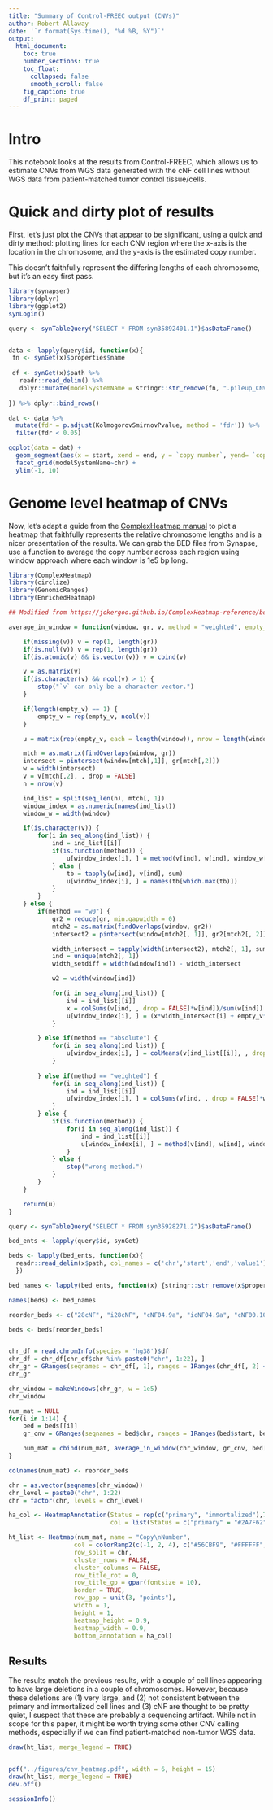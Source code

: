 ```yaml
---
title: "Summary of Control-FREEC output (CNVs)"
author: Robert Allaway
date: '`r format(Sys.time(), "%d %B, %Y")`'
output: 
  html_document:
    toc: true
    number_sections: true
    toc_float:
      collapsed: false
      smooth_scroll: false
    fig_caption: true
    df_print: paged 
---
```


# Intro 

This notebook looks at the results from Control-FREEC, which allows us to estimate CNVs from WGS data generated with the cNF cell lines without WGS data from patient-matched tumor control tissue/cells.

# Quick and dirty plot of results 

First, let's just plot the CNVs that appear to be significant, using a quick and dirty method: plotting lines for each CNV region where the x-axis is the location in the chromosome, and the y-axis is the estimated copy number. 

This doesn't faithfully represent the differing lengths of each chromosome, but it's an easy first pass. 

```r
library(synapser)
library(dplyr)
library(ggplot2)
synLogin()

query <- synTableQuery("SELECT * FROM syn35892401.1")$asDataFrame()


data <- lapply(query$id, function(x){
 fn <- synGet(x)$properties$name
  
 df <- synGet(x)$path %>% 
   readr::read_delim() %>% 
   dplyr::mutate(modelSystemName = stringr::str_remove(fn, ".pileup_CNVs.p.value.txt")) 
        
}) %>% dplyr::bind_rows()

dat <- data %>% 
  mutate(fdr = p.adjust(KolmogorovSmirnovPvalue, method = 'fdr')) %>% 
  filter(fdr < 0.05)

ggplot(data = dat) + 
  geom_segment(aes(x = start, xend = end, y = `copy number`, yend= `copy number`)) +
  facet_grid(modelSystemName~chr) +
  ylim(-1, 10)

```

# Genome level heatmap of CNVs

Now, let's adapt a guide from the [ComplexHeatmap manual](https://jokergoo.github.io/ComplexHeatmap-reference/book/genome-level-heatmap.html) to plot a heatmap that faithfully represents the relative chromosome lengths and is a nicer presentation of the results. We can grab the BED files from Synapse, use a function to average the copy number across each region using window approach where each window is 1e5 bp long.  

```r
library(ComplexHeatmap)
library(circlize)
library(GenomicRanges)
library(EnrichedHeatmap)

## Modified from https://jokergoo.github.io/ComplexHeatmap-reference/book/genome-level-heatmap.html?q=genome#genome-level-heatmap

average_in_window = function(window, gr, v, method = "weighted", empty_v = NA) {

    if(missing(v)) v = rep(1, length(gr))
    if(is.null(v)) v = rep(1, length(gr))
    if(is.atomic(v) && is.vector(v)) v = cbind(v)

    v = as.matrix(v)
    if(is.character(v) && ncol(v) > 1) {
        stop("`v` can only be a character vector.")
    }

    if(length(empty_v) == 1) {
        empty_v = rep(empty_v, ncol(v))
    }

    u = matrix(rep(empty_v, each = length(window)), nrow = length(window), ncol = ncol(v))

    mtch = as.matrix(findOverlaps(window, gr))
    intersect = pintersect(window[mtch[,1]], gr[mtch[,2]])
    w = width(intersect)
    v = v[mtch[,2], , drop = FALSE]
    n = nrow(v)

    ind_list = split(seq_len(n), mtch[, 1])
    window_index = as.numeric(names(ind_list))
    window_w = width(window)

    if(is.character(v)) {
        for(i in seq_along(ind_list)) {
            ind = ind_list[[i]]
            if(is.function(method)) {
                u[window_index[i], ] = method(v[ind], w[ind], window_w[i])
            } else {
                tb = tapply(w[ind], v[ind], sum)
                u[window_index[i], ] = names(tb[which.max(tb)])
            }
        }
    } else {
        if(method == "w0") {
            gr2 = reduce(gr, min.gapwidth = 0)
            mtch2 = as.matrix(findOverlaps(window, gr2))
            intersect2 = pintersect(window[mtch2[, 1]], gr2[mtch2[, 2]])

            width_intersect = tapply(width(intersect2), mtch2[, 1], sum)
            ind = unique(mtch2[, 1])
            width_setdiff = width(window[ind]) - width_intersect

            w2 = width(window[ind])

            for(i in seq_along(ind_list)) {
                ind = ind_list[[i]]
                x = colSums(v[ind, , drop = FALSE]*w[ind])/sum(w[ind])
                u[window_index[i], ] = (x*width_intersect[i] + empty_v*width_setdiff[i])/w2[i]
            }

        } else if(method == "absolute") {
            for(i in seq_along(ind_list)) {
                u[window_index[i], ] = colMeans(v[ind_list[[i]], , drop = FALSE])
            }
            
        } else if(method == "weighted") {
            for(i in seq_along(ind_list)) {
                ind = ind_list[[i]]
                u[window_index[i], ] = colSums(v[ind, , drop = FALSE]*w[ind])/sum(w[ind])
            }
        } else {
            if(is.function(method)) {
                for(i in seq_along(ind_list)) {
                    ind = ind_list[[i]]
                    u[window_index[i], ] = method(v[ind], w[ind], window_w[i])
                }
            } else {
                stop("wrong method.")
            }
        }
    }

    return(u)
}

query <- synTableQuery("SELECT * FROM syn35928271.2")$asDataFrame() 

bed_ents <- lapply(query$id, synGet)

beds <- lapply(bed_ents, function(x){
  readr::read_delim(x$path, col_names = c('chr','start','end','value1'))
  })

bed_names <- lapply(bed_ents, function(x) {stringr::str_remove(x$properties$name, ".bed")}) 

names(beds) <- bed_names

reorder_beds <- c("28cNF", "i28cNF", "cNF04.9a", "icNF04.9a", "cNF00.10a", "icNF00.10a", "cNF97.2a", "icNF97.2a", "cNF97.2b", "icNF97.2b", "cNF98.4c", "icNF98.4c", "cNF98.4d", "icNF98.4d")

beds <- beds[reorder_beds]


chr_df = read.chromInfo(species = 'hg38')$df
chr_df = chr_df[chr_df$chr %in% paste0("chr", 1:22), ]
chr_gr = GRanges(seqnames = chr_df[, 1], ranges = IRanges(chr_df[, 2] + 1, chr_df[, 3]))
chr_gr

chr_window = makeWindows(chr_gr, w = 1e5)
chr_window

num_mat = NULL
for(i in 1:14) {
    bed = beds[[i]]
    gr_cnv = GRanges(seqnames = bed$chr, ranges = IRanges(bed$start, bed$end))

    num_mat = cbind(num_mat, average_in_window(chr_window, gr_cnv, bed[, 4]))
}

colnames(num_mat) <- reorder_beds

chr = as.vector(seqnames(chr_window))
chr_level = paste0("chr", 1:22)
chr = factor(chr, levels = chr_level)

ha_col <- HeatmapAnnotation(Status = rep(c("primary", "immortalized"),7),
                            col = list(Status = c("primary" = "#2A7F62", "immortalized" = "#F6BD60")))

ht_list <- Heatmap(num_mat, name = "Copy\nNumber", 
                  col = colorRamp2(c(-1, 2, 4), c("#56CBF9", "#FFFFFF", "#FF729F")),
                  row_split = chr, 
                  cluster_rows = FALSE, 
                  cluster_columns = FALSE,
                  row_title_rot = 0, 
                  row_title_gp = gpar(fontsize = 10), 
                  border = TRUE,
                  row_gap = unit(3, "points"),
                  width = 1, 
                  height = 1,
                  heatmap_height = 0.9,
                  heatmap_width = 0.9,
                  bottom_annotation = ha_col) 

```

## Results

The results match the previous results, with a couple of cell lines appearing to have large deletions in a couple of chromosomes. However, because these deletions are (1) very large, and (2) not consistent between the primary and immortalized cell lines and (3) cNF are thought to be pretty quiet, I suspect that these are probably a sequencing artifact. While not in scope for this paper, it might be worth trying some other CNV calling methods, especially if we can find patient-matched non-tumor WGS data. 

```r

draw(ht_list, merge_legend = TRUE)


pdf("../figures/cnv_heatmap.pdf", width = 6, height = 15)
draw(ht_list, merge_legend = TRUE)
dev.off()

```


```r

sessionInfo()

```


